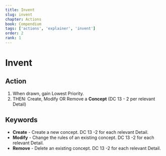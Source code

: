 ```yaml
---
title: Invent
slug: invent
chapter: Actions
book: Compendium
tags: ['actions', 'explainer', 'invent']
order: 2
rank: 1
---
```



# Invent

## Action

1.  When drawn, gain Lowest Priority.
1.  THEN: Create, Modify OR Remove a **Concept** (DC 13 - 2 per relevant <InlineDefine capitalize term='active'/> Detail)

## Keywords

-   **Create** - Create a new concept. DC 13 -2 for each relevant <InlineDefine capitalize term='active'/> Detail.
-   **Modify** - Change the rules of an existing concept. DC 13 -2 for each relevant <InlineDefine capitalize term='active'/> Detail.
-   **Remove** - Delete an existing concept. DC 13 -2 for each relevant <InlineDefine capitalize term='active'/> Detail.
